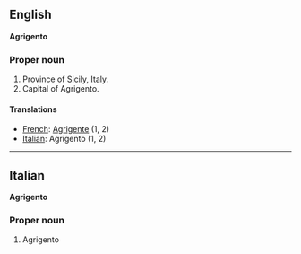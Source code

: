 ==English==
'''Agrigento'''

===Proper noun===

#Province of [[Sicily]], [[Italy]].
#Capital of Agrigento.

====Translations====

*[[French]]: [[Agrigente]] (1, 2)
*[[Italian]]: Agrigento (1, 2)

----

==Italian==
'''Agrigento'''

===Proper noun===

#Agrigento
